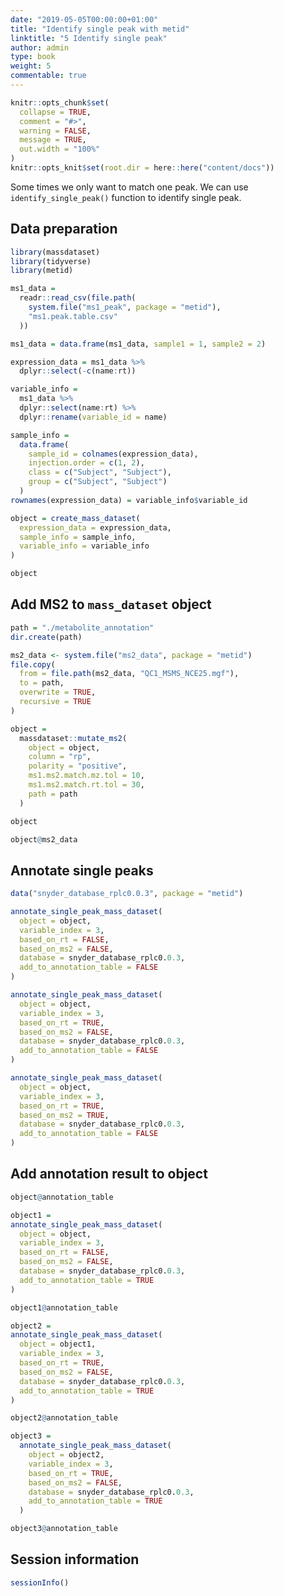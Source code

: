 ```yaml
---
date: "2019-05-05T00:00:00+01:00"
title: "Identify single peak with metid"
linktitle: "5 Identify single peak"
author: admin
type: book
weight: 5
commentable: true
---
```


```r
knitr::opts_chunk$set(
  collapse = TRUE,
  comment = "#>",
  warning = FALSE,
  message = TRUE,
  out.width = "100%"
)
knitr::opts_knit$set(root.dir = here::here("content/docs"))
```

Some times we only want to match one peak. We can use `identify_single_peak()` function to identify single peak.

## Data preparation

```r
library(massdataset)
library(tidyverse)
library(metid)

ms1_data =
  readr::read_csv(file.path(
    system.file("ms1_peak", package = "metid"),
    "ms1.peak.table.csv"
  ))

ms1_data = data.frame(ms1_data, sample1 = 1, sample2 = 2)

expression_data = ms1_data %>%
  dplyr::select(-c(name:rt))

variable_info =
  ms1_data %>%
  dplyr::select(name:rt) %>%
  dplyr::rename(variable_id = name)

sample_info =
  data.frame(
    sample_id = colnames(expression_data),
    injection.order = c(1, 2),
    class = c("Subject", "Subject"),
    group = c("Subject", "Subject")
  )
rownames(expression_data) = variable_info$variable_id

object = create_mass_dataset(
  expression_data = expression_data,
  sample_info = sample_info,
  variable_info = variable_info
)

object
```

## Add MS2 to `mass_dataset` object

```r
path = "./metabolite_annotation"
dir.create(path)

ms2_data <- system.file("ms2_data", package = "metid")
file.copy(
  from = file.path(ms2_data, "QC1_MSMS_NCE25.mgf"),
  to = path,
  overwrite = TRUE,
  recursive = TRUE
)

object =
  massdataset::mutate_ms2(
    object = object,
    column = "rp",
    polarity = "positive",
    ms1.ms2.match.mz.tol = 10,
    ms1.ms2.match.rt.tol = 30, 
    path = path
  )

object

object@ms2_data

```

## Annotate single peaks


```r
data("snyder_database_rplc0.0.3", package = "metid")

annotate_single_peak_mass_dataset(
  object = object,
  variable_index = 3,
  based_on_rt = FALSE,
  based_on_ms2 = FALSE,
  database = snyder_database_rplc0.0.3,
  add_to_annotation_table = FALSE
)
```


```r
annotate_single_peak_mass_dataset(
  object = object,
  variable_index = 3,
  based_on_rt = TRUE,
  based_on_ms2 = FALSE,
  database = snyder_database_rplc0.0.3,
  add_to_annotation_table = FALSE
)
```

```r
annotate_single_peak_mass_dataset(
  object = object,
  variable_index = 3,
  based_on_rt = TRUE,
  based_on_ms2 = TRUE,
  database = snyder_database_rplc0.0.3,
  add_to_annotation_table = FALSE
)
```

## Add annotation result to object

```r

object@annotation_table

object1 = 
annotate_single_peak_mass_dataset(
  object = object,
  variable_index = 3,
  based_on_rt = FALSE,
  based_on_ms2 = FALSE,
  database = snyder_database_rplc0.0.3,
  add_to_annotation_table = TRUE
)

object1@annotation_table
```

```r
object2 = 
annotate_single_peak_mass_dataset(
  object = object1,
  variable_index = 3,
  based_on_rt = TRUE,
  based_on_ms2 = FALSE,
  database = snyder_database_rplc0.0.3,
  add_to_annotation_table = TRUE
)

object2@annotation_table
```

```r
object3 =
  annotate_single_peak_mass_dataset(
    object = object2,
    variable_index = 3,
    based_on_rt = TRUE,
    based_on_ms2 = FALSE,
    database = snyder_database_rplc0.0.3,
    add_to_annotation_table = TRUE
  )

object3@annotation_table
```

## Session information

```r
sessionInfo()
```


